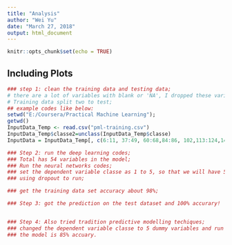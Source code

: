 ---
title: "Analysis"
author: "Wei Yu"
date: "March 27, 2018"
output: html_document
---

```{r setup, include=FALSE}
knitr::opts_chunk$set(echo = TRUE)
```


## Including Plots



```{r }
### step 1: clean the training data and testing data;
# there are a lot of variables with blank or 'NA', I dropped these variables from the model;
# Training data split two to test; 
## example codes like below: 
setwd("E:/Coursera/Practical Machine Learning");
getwd()
InputData_Temp <- read.csv("pml-training.csv")
InputData_Temp$classe2=unclass(InputData_Temp$classe)
InputData = InputData_Temp[, c(6:11, 37:49, 60:68,84:86, 102,113:124,140,151:159,160, 161)]

### Step 2: run the deep learning codes; 
### Total has 54 variables in the model;
### Run the neural networks codes;
### set the dependent variable classe as 1 to 5, so that we will have 5 nodes in the neural network; 
### using dropout to run; 

### get the training data set accuracy about 98%; 

### Step 3: got the prediction on the test dataset and 100% accurary!


### Step 4: Also tried tradition predictive modelling techiques; 
### changed the dependent variable classe to 5 dummy variables and run 5 logistic models to get the probababity for 5 predictions then pick up the highese probability as the prediction;
### the model is 85% accuary. 

```


